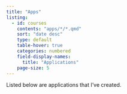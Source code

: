 ---
title: "Apps"
listing: 
  - id: courses
    contents: "apps/*/*.qmd"
    sort: "date desc"
    type: default
    table-hover: true
    categories: numbered
    field-display-names: 
      title: "Applications"
    page-size: 5
---

Listed below are applications that I've created.


::: {#courses}
:::
